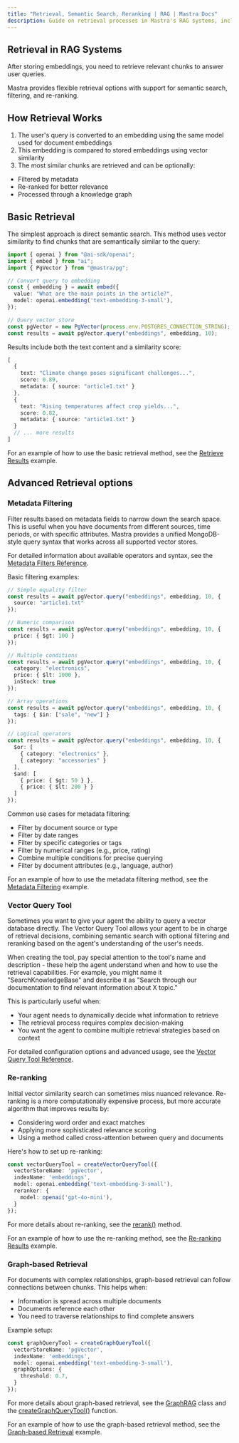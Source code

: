 ```yaml
---
title: "Retrieval, Semantic Search, Reranking | RAG | Mastra Docs"
description: Guide on retrieval processes in Mastra's RAG systems, including semantic search, filtering, and re-ranking.
---
```


## Retrieval in RAG Systems

After storing embeddings, you need to retrieve relevant chunks to answer user queries. 

Mastra provides flexible retrieval options with support for semantic search, filtering, and re-ranking.

## How Retrieval Works

1. The user's query is converted to an embedding using the same model used for document embeddings
2. This embedding is compared to stored embeddings using vector similarity
3. The most similar chunks are retrieved and can be optionally:
  - Filtered by metadata
  - Re-ranked for better relevance
  - Processed through a knowledge graph

## Basic Retrieval

The simplest approach is direct semantic search. This method uses vector similarity to find chunks that are semantically similar to the query:

```ts showLineNumbers copy
import { openai } from "@ai-sdk/openai";
import { embed } from "ai";
import { PgVector } from "@mastra/pg";

// Convert query to embedding
const { embedding } = await embed({
  value: "What are the main points in the article?",
  model: openai.embedding('text-embedding-3-small'),
});

// Query vector store
const pgVector = new PgVector(process.env.POSTGRES_CONNECTION_STRING);
const results = await pgVector.query("embeddings", embedding, 10);
```

Results include both the text content and a similarity score:

```ts showLineNumbers copy
[
  {
    text: "Climate change poses significant challenges...",
    score: 0.89,
    metadata: { source: "article1.txt" }
  },
  {
    text: "Rising temperatures affect crop yields...",
    score: 0.82,
    metadata: { source: "article1.txt" }
  }
  // ... more results
]
```

For an example of how to use the basic retrieval method, see the [Retrieve Results](../../examples/rag/retrieve-results.mdx) example.

## Advanced Retrieval options

### Metadata Filtering

Filter results based on metadata fields to narrow down the search space. This is useful when you have documents from different sources, time periods, or with specific attributes. Mastra provides a unified MongoDB-style query syntax that works across all supported vector stores.

For detailed information about available operators and syntax, see the [Metadata Filters Reference](/docs/reference/rag/metadata-filters).

Basic filtering examples:

```ts showLineNumbers copy
// Simple equality filter
const results = await pgVector.query("embeddings", embedding, 10, {
  source: "article1.txt"
});

// Numeric comparison
const results = await pgVector.query("embeddings", embedding, 10, {
  price: { $gt: 100 }
});

// Multiple conditions
const results = await pgVector.query("embeddings", embedding, 10, {
  category: "electronics",
  price: { $lt: 1000 },
  inStock: true
});

// Array operations
const results = await pgVector.query("embeddings", embedding, 10, {
  tags: { $in: ["sale", "new"] }
});

// Logical operators
const results = await pgVector.query("embeddings", embedding, 10, {
  $or: [
    { category: "electronics" },
    { category: "accessories" }
  ],
  $and: [
    { price: { $gt: 50 } },
    { price: { $lt: 200 } }
  ]
});
``` 

Common use cases for metadata filtering:
- Filter by document source or type
- Filter by date ranges
- Filter by specific categories or tags
- Filter by numerical ranges (e.g., price, rating)
- Combine multiple conditions for precise querying
- Filter by document attributes (e.g., language, author)

For an example of how to use the metadata filtering method, see the [Metadata Filtering](../../examples/rag/filter-rag.mdx) example.

### Vector Query Tool

Sometimes you want to give your agent the ability to query a vector database directly. The Vector Query Tool allows your agent to be in charge of retrieval decisions, combining semantic search with optional filtering and reranking based on the agent's understanding of the user's needs.

When creating the tool, pay special attention to the tool's name and description - these help the agent understand when and how to use the retrieval capabilities. For example, you might name it "SearchKnowledgeBase" and describe it as "Search through our documentation to find relevant information about X topic."

This is particularly useful when:
- Your agent needs to dynamically decide what information to retrieve
- The retrieval process requires complex decision-making
- You want the agent to combine multiple retrieval strategies based on context

For detailed configuration options and advanced usage, see the [Vector Query Tool Reference](/docs/reference/tools/vector-query-tool).

### Re-ranking

Initial vector similarity search can sometimes miss nuanced relevance. Re-ranking is a more computationally expensive process, but more accurate algorithm that improves results by:

- Considering word order and exact matches
- Applying more sophisticated relevance scoring
- Using a method called cross-attention between query and documents

Here's how to set up re-ranking:

```ts showLineNumbers copy
const vectorQueryTool = createVectorQueryTool({
  vectorStoreName: 'pgVector',
  indexName: 'embeddings',
  model: openai.embedding('text-embedding-3-small'),
  reranker: {
    model: openai('gpt-4o-mini'),
  }
});
```

For more details about re-ranking, see the [rerank()](/docs/reference/rag/rerank) method.

For an example of how to use the re-ranking method, see the [Re-ranking Results](../../examples/rag/rerank-rag.mdx) example.

### Graph-based Retrieval

For documents with complex relationships, graph-based retrieval can follow connections between chunks. This helps when:

- Information is spread across multiple documents
- Documents reference each other
- You need to traverse relationships to find complete answers

Example setup:

```ts showLineNumbers copy
const graphQueryTool = createGraphQueryTool({
  vectorStoreName: 'pgVector',
  indexName: 'embeddings',
  model: openai.embedding('text-embedding-3-small'),
  graphOptions: {
    threshold: 0.7,
  }
});
```

For more details about graph-based retrieval, see the [GraphRAG](/docs/reference/rag/graph-rag) class and the [createGraphQueryTool()](/docs/reference/tools/graph-rag-tool) function.

For an example of how to use the graph-based retrieval method, see the [Graph-based Retrieval](../../examples/rag/graph-rag.mdx) example.
